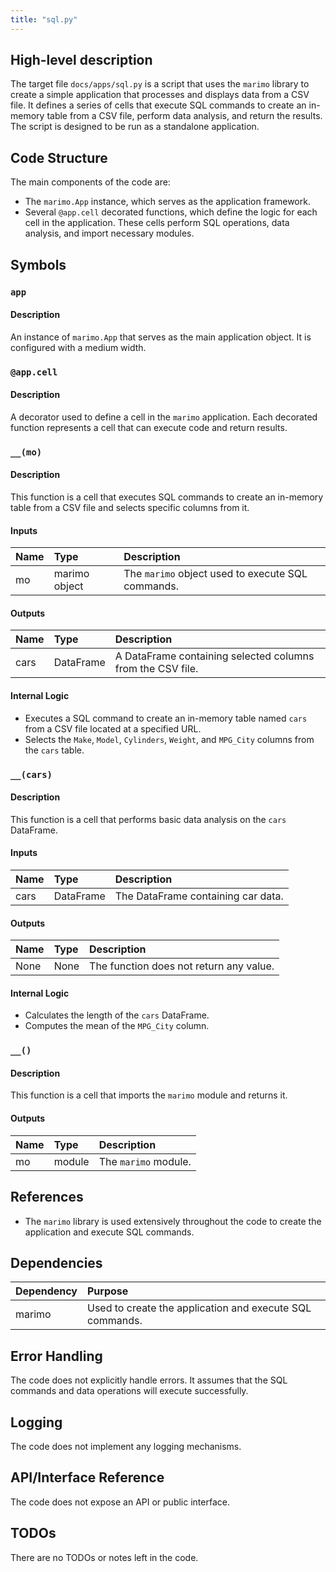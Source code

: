 ```yaml
---
title: "sql.py"
---
```


## High-level description

The target file `docs/apps/sql.py` is a script that uses the `marimo` library to create a simple application that processes and displays data from a CSV file. It defines a series of cells that execute SQL commands to create an in-memory table from a CSV file, perform data analysis, and return the results. The script is designed to be run as a standalone application.

## Code Structure

The main components of the code are:
- The `marimo.App` instance, which serves as the application framework.
- Several `@app.cell` decorated functions, which define the logic for each cell in the application. These cells perform SQL operations, data analysis, and import necessary modules.

## Symbols

### `app`
#### Description
An instance of `marimo.App` that serves as the main application object. It is configured with a medium width.

### `@app.cell`
#### Description
A decorator used to define a cell in the `marimo` application. Each decorated function represents a cell that can execute code and return results.

### `__(mo)`
#### Description
This function is a cell that executes SQL commands to create an in-memory table from a CSV file and selects specific columns from it.

#### Inputs
| Name | Type | Description |
|:-----|:-----|:------------|
| mo | marimo object | The `marimo` object used to execute SQL commands. |

#### Outputs
| Name | Type | Description |
|:-----|:-----|:------------|
| cars | DataFrame | A DataFrame containing selected columns from the CSV file. |

#### Internal Logic
- Executes a SQL command to create an in-memory table named `cars` from a CSV file located at a specified URL.
- Selects the `Make`, `Model`, `Cylinders`, `Weight`, and `MPG_City` columns from the `cars` table.

### `__(cars)`
#### Description
This function is a cell that performs basic data analysis on the `cars` DataFrame.

#### Inputs
| Name | Type | Description |
|:-----|:-----|:------------|
| cars | DataFrame | The DataFrame containing car data. |

#### Outputs
| Name | Type | Description |
|:-----|:-----|:------------|
| None | None | The function does not return any value. |

#### Internal Logic
- Calculates the length of the `cars` DataFrame.
- Computes the mean of the `MPG_City` column.

### `__()`
#### Description
This function is a cell that imports the `marimo` module and returns it.

#### Outputs
| Name | Type | Description |
|:-----|:-----|:------------|
| mo | module | The `marimo` module. |

## References

- The `marimo` library is used extensively throughout the code to create the application and execute SQL commands.

## Dependencies

| Dependency | Purpose |
|:-----------|:--------|
| marimo | Used to create the application and execute SQL commands. |

## Error Handling

The code does not explicitly handle errors. It assumes that the SQL commands and data operations will execute successfully.

## Logging

The code does not implement any logging mechanisms.

## API/Interface Reference

The code does not expose an API or public interface.

## TODOs

There are no TODOs or notes left in the code.
